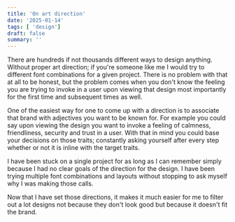 ```yaml
---
title: 'On art direction'
date: '2025-01-14'
tags: [ 'design']
draft: false
summary: ''
---
```


There are hundreds if not thousands different ways to design anything. Without proper
art direction; if you're someone like me I would try to different font combinations for a given
project. There is no problem with that at all to be honest, but the problem comes when you don't know
the feeling you are trying to invoke in a user upon viewing that design most importantly for the first time and 
subsequent times as well.  

One of the easiest way for one to come up with a direction is to associate that brand with adjectives
you want to be known for. For example you could say upon viewing the design you want to invoke a feeling of
calmness, friendliness, security and trust in a user. With that in mind you could base your decisions on those
traits; constantly asking yourself after every step whether or not it is inline with the target traits.

I have been stuck on a single project for as long as I can remember simply because I had no clear
goals of the direction for the design. I have been trying multiple font combinations and layouts without
stopping to ask myself why I was making those calls.  

Now that I have set those directions, it makes it much easier for me to filter out a lot designs
not because they don't look good but because it doesn't fit the brand.

